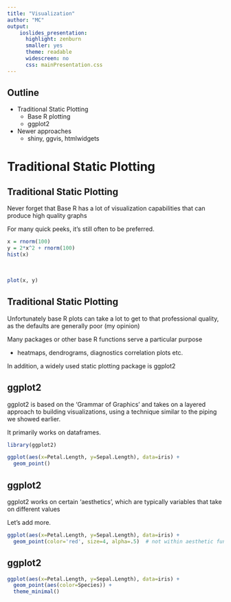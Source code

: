 ```yaml
---
title: "Visualization"
author: "MC"
output:   
    ioslides_presentation:
      highlight: zenburn
      smaller: yes
      theme: readable
      widescreen: no
      css: mainPresentation.css
---
```


## Outline
- Traditional Static Plotting
  - Base R plotting
  - ggplot2
  
- Newer approaches
  - shiny, ggvis, htmlwidgets

# Traditional Static Plotting
## Traditional Static Plotting

Never forget that Base R has a lot of visualization capabilities that can produce high quality graphs

For many quick peeks, it's still often to be preferred.

<div class='columns-2'>
```r
x = rnorm(100)
y = 2*x^2 + rnorm(100)
hist(x)
```

<br>

```r
plot(x, y)
```
</div>


## Traditional Static Plotting
Unfortunately base R plots can take a lot to get to that professional quality, as the defaults are generally poor (my opinion)

Many packages or other base R functions serve a particular purpose

  - heatmaps, dendrograms, diagnostics correlation plots etc.

In addition, a widely used static plotting package is ggplot2

## ggplot2

ggplot2 is based on the 'Grammar of Graphics' and takes on a layered approach to building visualizations, using a technique similar to the piping we showed earlier.

It primarily works on dataframes.

```r
library(ggplot2)

ggplot(aes(x=Petal.Length, y=Sepal.Length), data=iris) +
  geom_point()
```

## ggplot2

ggplot2 works on certain 'aesthetics', which are typically variables that take on different values

Let's add more.


```r
ggplot(aes(x=Petal.Length, y=Sepal.Length), data=iris) +
  geom_point(color='red', size=4, alpha=.5)  # not within aesthetic function
```

## ggplot2
```r
ggplot(aes(x=Petal.Length, y=Sepal.Length), data=iris) +
  geom_point(aes(color=Species)) +
  theme_minimal()
```

